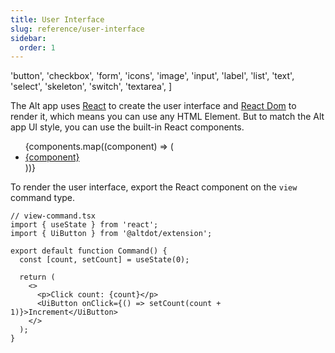 ```yaml
---
title: User Interface
slug: reference/user-interface
sidebar:
  order: 1
---
```


  'button',
  'checkbox',
  'form',
  'icons',
  'image',
  'input',
  'label',
  'list',
  'text',
  'select',
  'skeleton',
  'switch',
  'textarea',
]

The Alt app uses [React](https://react.dev/) to create the user interface and [React Dom](https://www.npmjs.com/package/react-dom) to render it, which means you can use any HTML Element. But to match the Alt app UI style, you can use the built-in React components.

<ul>
{components.map((component) => (
  <li key={component} style={{ textTransform: 'capitalize' }}>
    <a href={component}>
      {component}
    </a>
  </li>
))}
</ul>

To render the user interface, export the React component on the `view` command type.

```tsx
// view-command.tsx
import { useState } from 'react';
import { UiButton } from '@altdot/extension';

export default function Command() {
  const [count, setCount] = useState(0);

  return (
    <>
      <p>Click count: {count}</p>
      <UiButton onClick={() => setCount(count + 1)}>Increment</UiButton>
    </>
  );
}
```